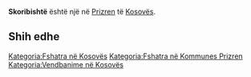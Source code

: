{{Fshat në 
 | Emri                = Skoribishtë
 | EmriAlt                = 
 | NAME_SHORT_FORM=      
 | NAME_GENERIC=      
 | NAME_SORT_NAME_RO=      SKORIBISHTE
 | FULL_NAME_RO = Skoribishtë
 | FULL_NAME_ND_RO=Skoribishte
 | SORT_NAME_RG=SKORIBISHTE
 | FULL_NAME_RG=Skoribishtë
 | FULL_NAME_ND_RG=Skoribishte
 | SRP_NAME_SHORT_FORM=      
 | SRP_NAME_GENERIC=      
 | SRP_NAME_SORT_NAME_RO=      
 | SRP_FULL_NAME_RO = 
 | SRP_FULL_NAME_ND_RO=
 | SRP_SORT_NAME_RG=
 | SRP_FULL_NAME_RG=
 | SRP_FULL_NAME_ND_RG=
 | Emri (Rasa dhanore) = 
 | Figura              = 
 | Shteti              = Kosovo
 | Komuna              = Prizren
 | Kodi postar         = 
 | Sipërfaqja          = 

 | Popullsia           = 

 | Regj. i popullsisë  = 
 | Dend. e popullsisë  = 
 | Faqja zyrtare       = 
 <!--- Koordinatat ----> 
 | Gjerësia            = 42.232222
 | Gjatësia            = 20.810556
 | Lartësia            = 
}}
'''Skoribishtë''' është një [[]] në [[Prizren]] të [[Kosovës]].

<!-- == Gjeografia == -->
<!-- == Historia == -->
<!-- == Demografia == -->
== Shih edhe ==
{{Komuna Prizren}}
{{Kosovo-Administrata-Cung}}

[[Kategoria:Fshatra në Kosovës]]
[[Kategoria:Fshatra në Kommunes Prizren]]
[[Kategoria:Vendbanime në Kosovës]]